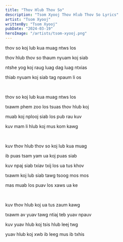 ```yaml
---
title: "Thov Hlub Thov So"
description: "Tsom Xyooj Thov Hlub Thov So Lyrics"
artist: "Tsom Xyooj"
writtenBy: "Tsom Xyooj"
pubDate: "2024-03-19"
heroImage: "/artists/tsom-xyooj.png"
---
```


thov so koj lub kua muag ntws los

thov hlub thov so thaum nyuam koj siab

ntshe yog koj raug luag dag luag ntxias

thiab nyuam koj siab tag npaum li os

<br />

thov so koj lub kua muag ntws los

txawm phem zoo los tsuas thov hlub koj

muab koj nplooj siab los pub rau kuv

kuv mam li hlub koj mus kom kawg

<br />

kuv thov hlub thov so koj lub kua muag

ib puas tsam yam ua koj puas siab

kuv npaj siab txiav txij los ua tus khov

txawm koj lub siab tawg tsoog mos mos

mas muab los puav los xaws ua ke

<br />

kuv thov hlub koj ua tus zaum kawg

txawm av yuav tawg ntiaj teb yuav npauv

kuv yuav hlub koj tsis hlub leej twg

yuav hlub koj xwb ib leeg mus ib txhis
